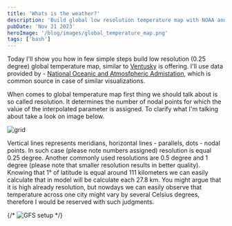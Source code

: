 ```yaml
---
title: 'Whats is the weather?'
description: 'Build global low resolution temperature map with NOAA and GDAL'
pubDate: 'Nov 21 2023'
heroImage: '/blog/images/global_temperature_map.png'
tags: ['bash']
---
```


Today I'll show you how in few simple steps build low resolution (0.25 degree) global temperature map, similar to 
[Ventusky](https://www.ventusky.com/) is offering. I'll use data provided by - [National Oceanic and 
Atmosfpheric Admistation](https://nomads.ncep.noaa.gov/), which is common source in case of similar visualizations.

When comes to global temperature map first thing we should talk about is so called resolution. It determines the 
number of nodal points for which the value of the interpolated parameter is assigned. To clarify what I'm talking
about take a look on image below.
<div class="flex justify-center [&>img]:w-[200px] sm:[&>img]:w-[300px]">
    <img src="/blog/images/grid.png" alt="grid" />
</div>

Vertical lines represents meridians, horizontal lines - parallels, dots - nodal points. In such case (please note numbers 
assigned) resolution is equal 0.25 degree. Another commonly used resolutions are 0.5 degree and 1 degree (please note that smaller 
resolution results in better quality). Knowing that 1° of latitude is equal around 111 kilometers we can easily calculate that in 
model will be calculate each 27.8 km. You might argue that it is high already resolution, but nowdays we can easily observe that temperature
across one city might vary by several Celsius degrees, therefore I would be reserved with such judgments. 

{/* <img src="/blog/images/gfs_setup.png" alt="GFS setup" /> */}